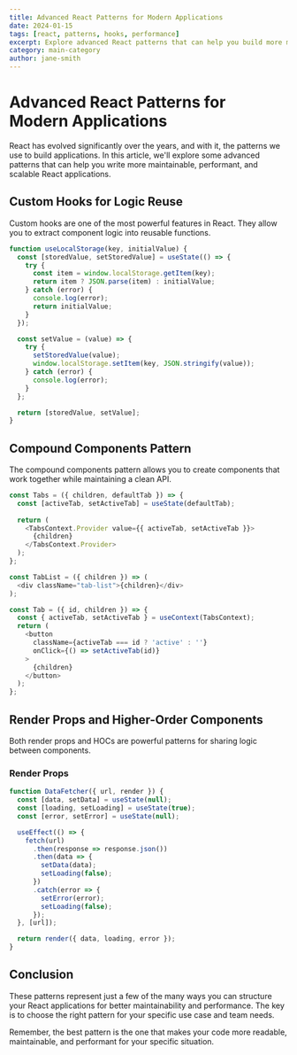 ```yaml
---
title: Advanced React Patterns for Modern Applications
date: 2024-01-15
tags: [react, patterns, hooks, performance]
excerpt: Explore advanced React patterns that can help you build more maintainable and performant applications.
category: main-category
author: jane-smith
---
```


# Advanced React Patterns for Modern Applications

React has evolved significantly over the years, and with it, the patterns we use to build applications. In this article, we'll explore some advanced patterns that can help you write more maintainable, performant, and scalable React applications.

## Custom Hooks for Logic Reuse

Custom hooks are one of the most powerful features in React. They allow you to extract component logic into reusable functions.

```javascript
function useLocalStorage(key, initialValue) {
  const [storedValue, setStoredValue] = useState(() => {
    try {
      const item = window.localStorage.getItem(key);
      return item ? JSON.parse(item) : initialValue;
    } catch (error) {
      console.log(error);
      return initialValue;
    }
  });

  const setValue = (value) => {
    try {
      setStoredValue(value);
      window.localStorage.setItem(key, JSON.stringify(value));
    } catch (error) {
      console.log(error);
    }
  };

  return [storedValue, setValue];
}
```

## Compound Components Pattern

The compound components pattern allows you to create components that work together while maintaining a clean API.

```javascript
const Tabs = ({ children, defaultTab }) => {
  const [activeTab, setActiveTab] = useState(defaultTab);
  
  return (
    <TabsContext.Provider value={{ activeTab, setActiveTab }}>
      {children}
    </TabsContext.Provider>
  );
};

const TabList = ({ children }) => (
  <div className="tab-list">{children}</div>
);

const Tab = ({ id, children }) => {
  const { activeTab, setActiveTab } = useContext(TabsContext);
  return (
    <button
      className={activeTab === id ? 'active' : ''}
      onClick={() => setActiveTab(id)}
    >
      {children}
    </button>
  );
};
```

## Render Props and Higher-Order Components

Both render props and HOCs are powerful patterns for sharing logic between components.

### Render Props

```javascript
function DataFetcher({ url, render }) {
  const [data, setData] = useState(null);
  const [loading, setLoading] = useState(true);
  const [error, setError] = useState(null);

  useEffect(() => {
    fetch(url)
      .then(response => response.json())
      .then(data => {
        setData(data);
        setLoading(false);
      })
      .catch(error => {
        setError(error);
        setLoading(false);
      });
  }, [url]);

  return render({ data, loading, error });
}
```

## Conclusion

These patterns represent just a few of the many ways you can structure your React applications for better maintainability and performance. The key is to choose the right pattern for your specific use case and team needs.

Remember, the best pattern is the one that makes your code more readable, maintainable, and performant for your specific situation.
